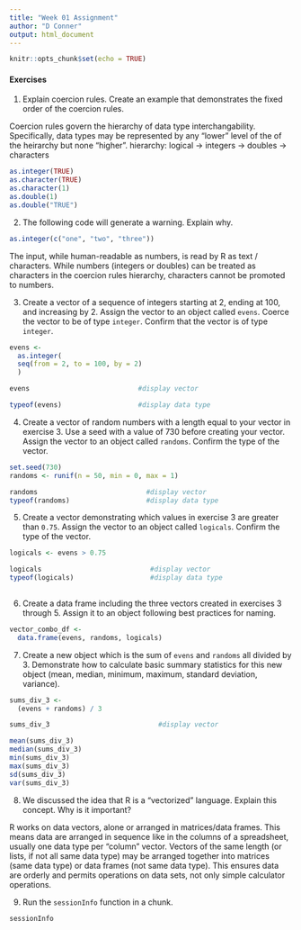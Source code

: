 ```yaml
---
title: "Week 01 Assignment"
author: "D Conner"
output: html_document
---
```


```r
knitr::opts_chunk$set(echo = TRUE)
```

#### Exercises

1.  Explain coercion rules. Create an example that demonstrates the fixed order of the coercion rules.

Coercion rules govern the hierarchy of data type interchangability. Specifically, data types may be represented by any "lower" level of the of the heirarchy but none "higher".
hierarchy: logical -> integers -> doubles -> characters
```r
as.integer(TRUE)
as.character(TRUE)
as.character(1)
as.double(1)
as.double("TRUE")
```

2.  The following code will generate a warning. Explain why.

```r
as.integer(c("one", "two", "three"))
```
The input, while human-readable as numbers, is read by R as text / characters. While numbers (integers or doubles) can be treated as characters in the coercion rules hierarchy, characters cannot be promoted to numbers. 


3.  Create a vector of a sequence of integers starting at 2, ending at 100, and increasing by 2. Assign the vector to an object called `evens`. Coerce the vector to be of type `integer`. Confirm that the vector is of type `integer`.

```r
evens <-
  as.integer(
  seq(from = 2, to = 100, by = 2)
  )

evens                           #display vector

typeof(evens)                   #display data type
```

4.  Create a vector of random numbers with a length equal to your vector in exercise 3. Use a seed with a value of 730 before creating your vector. Assign the vector to an object called `randoms`. Confirm the type of the vector.

```r

set.seed(730)
randoms <- runif(n = 50, min = 0, max = 1)

randoms                           #display vector
typeof(randoms)                   #display data type
```

5.  Create a vector demonstrating which values in exercise 3 are greater than `0.75`. Assign the vector to an object called `logicals`. Confirm the type of the vector.

```r
logicals <- evens > 0.75

logicals                           #display vector
typeof(logicals)                   #display data type
  
```

6.  Create a data frame including the three vectors created in exercises 3 through 5. Assign it to an object following best practices for naming.

```r
vector_combo_df <-
  data.frame(evens, randoms, logicals)
```

7.  Create a new object which is the sum of `evens` and `randoms` all divided by 3. Demonstrate how to calculate basic summary statistics for this new object (mean, median, minimum, maximum, standard deviation, variance).

```r
sums_div_3 <-
  (evens + randoms) / 3

sums_div_3                           #display vector

mean(sums_div_3)
median(sums_div_3)
min(sums_div_3)
max(sums_div_3)
sd(sums_div_3)
var(sums_div_3)
```

8.  We discussed the idea that R is a "vectorized" language. Explain this concept. Why is it important?

R works on data vectors, alone or arranged in matrices/data frames. This means data are arranged in sequence like in the columns of a spreadsheet, usually one data type per "column" vector. Vectors of the same length (or lists, if not all same data type) may be arranged together into matrices (same data type) or data frames (not same data type). This ensures data are orderly and permits operations on data sets, not only simple calculator operations.

9.  Run the `sessionInfo` function in a chunk.

```r
sessionInfo
```
